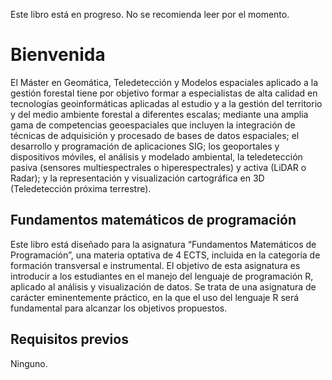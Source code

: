 
::: callout-warning
Este libro está en progreso. No se recomienda leer por el momento.
:::

# Bienvenida {.unnumbered}

El Máster en Geomática, Teledetección y Modelos espaciales aplicado a la gestión forestal tiene por objetivo formar a especialistas de alta calidad en tecnologías geoinformáticas aplicadas al estudio y a la gestión del territorio y del medio ambiente forestal a diferentes escalas; mediante una amplia gama de competencias geoespaciales que incluyen la integración de técnicas de adquisición y procesado de bases de datos espaciales; el desarrollo y programación de aplicaciones SIG; los geoportales y dispositivos móviles, el análisis y modelado ambiental, la teledetección pasiva (sensores multiespectrales o hiperespectrales) y activa (LiDAR o Radar); y la representación y visualización cartográfica en 3D (Teledetección próxima terrestre).

## Fundamentos matemáticos de programación

Este libro está diseñado para la asignatura "Fundamentos Matemáticos de Programación", una materia optativa de 4 ECTS, incluida en la categoría de formación transversal e instrumental. El objetivo de esta asignatura es introducir a los estudiantes en el manejo del lenguaje de programación R, aplicado al análisis y visualización de datos. Se trata de una asignatura de carácter eminentemente práctico, en la que el uso del lenguaje R será fundamental para alcanzar los objetivos propuestos.

## Requisitos previos

Ninguno.


